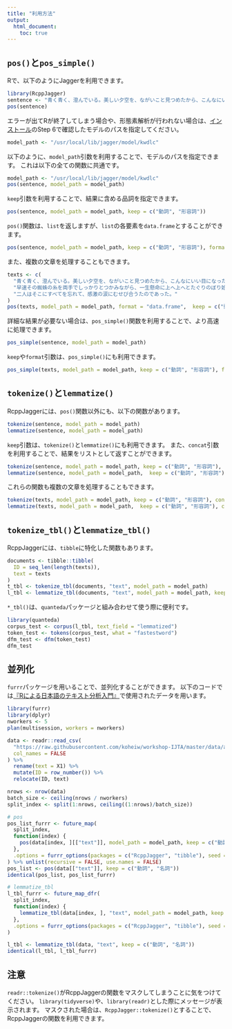 ```yaml
---
title: "利用方法"
output:
  html_document:
    toc: true
---
```


## `pos()`と`pos_simple()`
Rで、以下のようにJaggerを利用できます。
```r
library(RcppJagger)
sentence <- "青く青く、澄んでいる。美しい夕空を、ながいこと見つめたから、こんなにいい目になったのかしら。"
pos(sentence)
```

エラーが出てRが終了してしまう場合や、形態素解析が行われない場合は、[インストール](Installation.html)のStep 6で確認したモデルのパスを指定してください。
```r
model_path <- "/usr/local/lib/jagger/model/kwdlc"
```

以下のように、`model_path`引数を利用することで、モデルのパスを指定できます。
これは以下の全ての関数に共通です。
```r
model_path <- "/usr/local/lib/jagger/model/kwdlc"
pos(sentence, model_path = model_path)
```

`keep`引数を利用することで、結果に含める品詞を指定できます。
```r
pos(sentence, model_path = model_path, keep = c("動詞", "形容詞"))
```

`pos()`関数は、`list`を返しますが、`list`の各要素を`data.frame`とすることができます。
```r
pos(sentence, model_path = model_path, keep = c("動詞", "形容詞"), format = "data.frame")
```

また、複数の文章を処理することもできます。
```r
texts <- c(
  "青く青く、澄んでいる。美しい夕空を、ながいこと見つめたから、こんなにいい目になったのかしら。",
  "早速その蜘蛛の糸を両手でしっかりとつかみながら、一生懸命に上へ上へとたぐりのぼり始めました。",
  "二人はそこにすべてを忘れて、感激の涙にむせび合うたのであった。"
)
pos(texts, model_path = model_path, format = "data.frame",  keep = c("動詞", "形容詞"))
```

詳細な結果が必要ない場合は、`pos_simple()`関数を利用することで、より高速に処理できます。
```r
pos_simple(sentence, model_path = model_path)
```
`keep`や`format`引数は、`pos_simple()`にも利用できます。
```r
pos_simple(texts, model_path = model_path, keep = c("動詞", "形容詞"), format = "data.frame")
```


## `tokenize()`と`lemmatize()`
RcppJaggerには、`pos()`関数以外にも、以下の関数があります。
```r
tokenize(sentence, model_path = model_path)
lemmatize(sentence, model_path = model_path)
```
`keep`引数は、`tokenize()`と`lemmatize()`にも利用できます。
また、`concat`引数を利用することで、結果をリストとして返すことができます。

```r
tokenize(sentence, model_path = model_path, keep = c("動詞", "形容詞"), concat = FALSE)
lemmatize(sentence, model_path = model_path,  keep = c("動詞", "形容詞"), concat = FALSE)
```

これらの関数も複数の文章を処理することもできます。
```r
tokenize(texts, model_path = model_path, keep = c("動詞", "形容詞"), concat = TRUE)
lemmatize(texts, model_path = model_path,  keep = c("動詞", "形容詞"), concat = FALSE)
```


## `tokenize_tbl()`と`lemmatize_tbl()`
RcppJaggerには、`tibble`に特化した関数もあります。
```r
documents <- tibble::tibble(
  ID = seq_len(length(texts)),
  text = texts
)
t_tbl <- tokenize_tbl(documents, "text", model_path = model_path)
l_tbl <- lemmatize_tbl(documents, "text", model_path = model_path, keep = c("動詞", "名詞"))
```

`*_tbl()`は、`quanteda`パッケージと組み合わせて使う際に便利です。
```r
library(quanteda)
corpus_test <- corpus(l_tbl, text_field = "lemmatized")
token_test <- tokens(corpus_test, what = "fastestword")
dfm_test <- dfm(token_test)
dfm_test
```

## 並列化
`furrr`パッケージを用いることで、並列化することができます。
以下のコードでは<a href="https://github.com/koheiw/workshop-IJTA" target="_blank">『Rによる日本語のテキスト分析入門』</a>で使用されたデータを用います。
```r
library(furrr)
library(dplyr)
nworkers <- 5
plan(multisession, workers = nworkers)

data <- readr::read_csv(
  "https://raw.githubusercontent.com/koheiw/workshop-IJTA/master/data/asahi_head.txt",
  col_names = FALSE
) %>%
  rename(text = X1) %>%
  mutate(ID = row_number()) %>%
  relocate(ID, text)

nrows <- nrow(data)
batch_size <- ceiling(nrows / nworkers)
split_index <- split(1:nrows, ceiling((1:nrows)/batch_size))

# pos
pos_list_furrr <- future_map(
  split_index,
  function(index) {
    pos(data[index, ][["text"]], model_path = model_path, keep = c("動詞", "名詞"))
  },
  .options = furrr_options(packages = c("RcppJagger", "tibble"), seed = TRUE)
) %>% unlist(recursive = FALSE, use.names = FALSE)
pos_list <- pos(data[["text"]], keep = c("動詞", "名詞"))
identical(pos_list, pos_list_furrr)

# lemmatize_tbl
l_tbl_furrr <- future_map_dfr(
  split_index,
  function(index) {
    lemmatize_tbl(data[index, ], "text", model_path = model_path, keep = c("動詞", "名詞"))
  },
  .options = furrr_options(packages = c("RcppJagger", "tibble"), seed = TRUE)
)

l_tbl <- lemmatize_tbl(data, "text", keep = c("動詞", "名詞"))
identical(l_tbl, l_tbl_furrr)
```


## 注意
`readr::tokenize()`がRcppJaggerの関数をマスクしてしまうことに気をつけてください。
`library(tidyverse)`や、`library(readr)`とした際にメッセージが表示されます。
マスクされた場合は、`RcppJagger::tokenize()`とすることで、RcppJaggerの関数を利用できます。


